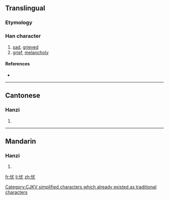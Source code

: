 {{also|憂}}
==Translingual==

===Etymology===
{{Han compound|心|尤|c1=s|c2=p|ls=psc}}

[[Category:CJKV simplified characters which already existed as traditional characters]]

===Han character===
{{Han char|rn=61|rad=心|as=04|sn=7|four=|canj=心戈大山 (PIKU)}}

# [[sad]], [[grieved]]
# [[grief]], [[melancholy]]

====References====
* {{Han ref|kx=0377.220|dkj=10362|dj=0705.090|hdz=42276.060|uh=5FE7|ud=24551}}

----

==Cantonese==

===Hanzi===
{{yue-hanzi|jyut=|y=yau1|tra=憂}}

# {{defn|Cantonese|sort=心04}}

----

==Mandarin==

===Hanzi===
{{cmn-hanzi|tra=憂|pin=[[yōu]] ([[you1]])|wg=yu<sup>1</sup>}}

# {{defn|Mandarin|sort=心04}}

[[fr:忧]]
[[li:忧]]
[[zh:忧]]